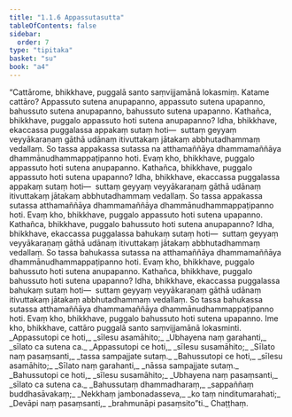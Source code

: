 ```yaml
---
title: "1.1.6 Appassutasutta"
tableOfContents: false
sidebar:
  order: 7
type: "tipitaka"
basket: "su"
book: "a4"
---
```



<DynamicBreadcrumb />

<Division number="6" book="a4">

<Paragraph number="34" book="a4">
“Cattārome, bhikkhave, puggalā santo saṃvijjamānā lokasmiṃ. Katame cattāro? Appassuto sutena anupapanno, appassuto sutena upapanno, bahussuto sutena anupapanno, bahussuto sutena upapanno. Kathañca, bhikkhave, puggalo appassuto hoti sutena anupapanno? Idha, bhikkhave, ekaccassa puggalassa appakaṃ sutaṃ hoti—  suttaṃ geyyaṃ veyyākaraṇaṃ gāthā udānaṃ itivuttakaṃ jātakaṃ abbhutadhammaṃ vedallaṃ. So tassa appakassa sutassa na atthamaññāya dhammamaññāya dhammānudhammappaṭipanno hoti. Evaṃ kho, bhikkhave, puggalo appassuto hoti sutena anupapanno.
</Paragraph>

<Paragraph number="35" book="a4">
Kathañca, bhikkhave, puggalo appassuto hoti sutena upapanno? Idha, bhikkhave, ekaccassa puggalassa appakaṃ sutaṃ hoti—  suttaṃ geyyaṃ veyyākaraṇaṃ gāthā udānaṃ itivuttakaṃ jātakaṃ abbhutadhammaṃ vedallaṃ. So tassa appakassa sutassa atthamaññāya dhammamaññāya dhammānudhammappaṭipanno hoti. Evaṃ kho, bhikkhave, puggalo appassuto hoti sutena upapanno.
</Paragraph>

<Paragraph number="36" book="a4">
Kathañca, bhikkhave, puggalo bahussuto hoti sutena anupapanno? Idha, bhikkhave, ekaccassa puggalassa bahukaṃ sutaṃ hoti—  suttaṃ geyyaṃ veyyākaraṇaṃ gāthā udānaṃ itivuttakaṃ jātakaṃ abbhutadhammaṃ vedallaṃ. So tassa bahukassa sutassa na atthamaññāya dhammamaññāya dhammānudhammappaṭipanno hoti. Evaṃ kho, bhikkhave, puggalo bahussuto hoti sutena anupapanno.
</Paragraph>

<Paragraph number="37" book="a4">
Kathañca, bhikkhave, puggalo bahussuto hoti sutena upapanno? Idha, bhikkhave, ekaccassa puggalassa bahukaṃ sutaṃ hoti—  suttaṃ geyyaṃ veyyākaraṇaṃ gāthā udānaṃ itivuttakaṃ jātakaṃ abbhutadhammaṃ vedallaṃ. So tassa bahukassa sutassa atthamaññāya dhammamaññāya dhammānudhammappaṭipanno hoti. Evaṃ kho, bhikkhave, puggalo bahussuto hoti sutena upapanno. Ime kho, bhikkhave, cattāro puggalā santo saṃvijjamānā lokasminti.
</Paragraph>

<Paragraph number="38" type="verses" book="a4">
_Appassutopi ce hoti,_  
_sīlesu asamāhito;_  
_Ubhayena naṃ garahanti,_  
_sīlato ca sutena ca._  

</Paragraph>

<Paragraph number="39" type="verses" book="a4">
_Appassutopi ce hoti,_  
_sīlesu susamāhito;_  
_Sīlato naṃ pasaṃsanti,_  
_tassa sampajjate sutaṃ._  

</Paragraph>

<Paragraph number="40" type="verses" book="a4">
_Bahussutopi ce hoti,_  
_sīlesu asamāhito;_  
_Sīlato naṃ garahanti,_  
_nāssa sampajjate sutaṃ._  

</Paragraph>

<Paragraph number="41" type="verses" book="a4">
_Bahussutopi ce hoti,_  
_sīlesu susamāhito;_  
_Ubhayena naṃ pasaṃsanti,_  
_sīlato ca sutena ca._  

</Paragraph>

<Paragraph number="42" type="verses" book="a4">
_Bahussutaṃ dhammadharaṃ,_  
_sappaññaṃ buddhasāvakaṃ;_  
_Nekkhaṃ jambonadasseva,_  
_ko taṃ ninditumarahati;_  
_Devāpi naṃ pasaṃsanti,_  
_brahmunāpi pasaṃsito”ti._  


</Paragraph>
</Division>

<Paragraph number="43" type="center" book="a4">
Chaṭṭhaṃ.
</Paragraph>
